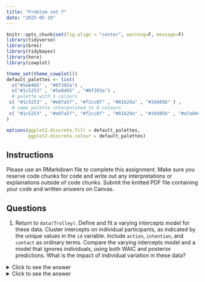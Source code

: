 ```yaml
---
title: "Problem set 7"
date: "2025-05-19"
---
```


```r
knitr::opts_chunk$set(fig.align = "center", warning=F, message=F)
library(tidyverse)
library(brms)
library(tidybayes)
library(here)
library(cowplot)

theme_set(theme_cowplot())
default_palettes <- list(
  c("#5e8485" , "#0f393a") ,
  c("#1c5253" , "#5e8485" , "#0f393a") , 
  # palette with 5 colours
 c( "#1c5253" , "#e07a5f", "#f2cc8f" , "#81b29a" , "#3d405b" ) ,
  # same palette interpolated to 8 colours
 c( "#1c5253" , "#e07a5f", "#f2cc8f" , "#81b29a" , "#3d405b" , "#a7a844" , "#69306d" ) 
)

options(ggplot2.discrete.fill = default_palettes, 
        ggplot2.discrete.colour = default_palettes)
```

## Instructions

Please use an RMarkdown file to complete this assignment. Make sure you reserve code chunks for code and write out any interpretations or explainations outside of code chunks. Submit the knitted PDF file containing your code and written answers on Canvas. 

## Questions

1. Return to `data(Trolley)`. Define and fit a varying intercepts model for these data. Cluster intercepts on individual participants, as indicated by the unique values in the `id` variable. Include `action`, `intention`, and `contact` as ordinary terms. Compare the varying intercepts model and a model that ignores individuals, using both WAIC and posterior predictions. What is the impact of individual variation in these data?

<details>
<summary>Click to see the answer</summary>

```r
# Load the data
data(Trolley, package="rethinking")
d <- Trolley
```

First, let's fit a model that ignores individual variation.

```r
m1 <- brm(
  data = d,
  family = cumulative,
  response ~ action + intention + contact,
  prior = c(
    prior(normal(0, 1), class = Intercept),
    prior(normal(0, 0.5), class = b)
  ),
  iter = 2000, warmup = 1000, chains = 4, cores = 4,
  seed = 1,
  file=here("files/models/hw7.1")
)
```

Now fit the varying intercepts model.

```r
m2 <- brm(
  data = Trolley,
  family = cumulative,
  response ~ action + intention + contact + (1 | id),
  prior = c(
    prior(normal(0, 1), class = Intercept),
    prior(normal(0, 0.5), class = b),
    prior(exponential(1), class = sd)
  ),
  iter = 2000, warmup = 1000, chains = 4, cores = 4,
  seed = 2,
  file=here("files/models/hw7.2")
)
```

We'll compare these models using WAIC:

```r
waic(m1, m2) %>% print(simplify=F)
```

The varying-intercepts model has better out-of-sample prediction (a very large `elpd_diff` compared to the `se_diff`), despite being a much more complex model (see `p_waic`).

Let's compare the coefficients:

```r
coef_m1 = gather_draws(m1, b_action, b_intention, b_contact) %>% 
  mutate(model= "m1")

coef_m2 = gather_draws(m2, b_action, b_intention, b_contact) %>% 
  mutate(model= "m2")

full_join(coef_m1, coef_m2) %>% 
  ggplot(aes( y=.variable, x=.value, fill=model)) +
  stat_halfeye() +
  geom_vline(aes(xintercept = 0), linetype="dashed")

```

Our coefficients are much larger in this second model. In other words, allowing for a varying-intercept has cleaned up some of the noise around these predictions, allowing us to see more clearly a structure. 

Now let's compare the posterior predictions.

```r

nd = distinct(d, action, intention, contact) 

pred_m1 = nd %>% add_predicted_draws(m1) %>% mutate(model = "pooled")
pred_m2 = nd %>% add_predicted_draws(m2, re_formula = NA) %>% mutate(model = "varying intercepts")

predicted = full_join(pred_m1, pred_m2) %>% 
  count(model, action, intention, contact, .prediction) %>% 
  with_groups(model, mutate, prob=n/sum(n))

obs = d %>% 
  count(action, intention, contact, response) %>% 
  mutate(prob=n/sum(n),
         model="observed",
         response=as.factor(response)) %>% 
  rename(.prediction=response)

predicted %>% 
  full_join(obs) %>% 
  mutate(
    action=ifelse(action==0, "no action", "action"),
    contact=ifelse(contact==0, "no contact", "contact"),
    intention=ifelse(intention==0, "no intention", "intention"),
  ) %>% 
  ggplot(aes(x=.prediction, y=prob, color=model)) +
  geom_point(aes(shape=model)) +
  geom_line(aes(group=model, linetype=model)) +
  scale_color_manual(values = c("#e07a5f", "#5e8485" , "#0f393a")) + 
  facet_wrap(intention~action+contact) +
  theme(legend.position = "top") +
  labs(x="response",y=NULL)
  

```

In general, the two models don't vary much in their predictions (note how small the probabilities are on the y-axis), nor is one of them consistently much closer to the observed data. It's not that the varying-intercepts model is going to better estimate the average response (which is what these plots are showing). Rather, it will better represent individual variability.

</details>

<details>
<summary>Click to see the answer</summary>

2. The `Trolley` data are also clustered by `story`, which indicates a unique narrative for each vignette. Define and fit a cross-classified varying intercepts model with both `id` and `story.` Use the same ordinary terms as in the previous problem. Compare this model to the previous models. What do you infer about the impact of different stories on responses?

```r
# Fit cross-classified model
m3 <- brm(
  data = Trolley,
  family = cumulative,
  response ~ action + intention + contact + (1 | id) + (1 | story),
  prior = c(
    prior(normal(0, 1), class = Intercept),
    prior(normal(0, 0.5), class = b),
    prior(exponential(1), class = sd)
  ),
  iter = 2000, warmup = 1000, chains = 4, cores = 4,
  seed = 3,
  file=here("files/models/hw7.3")
)
```

Compare all three models using WAIC

```r
waic(m1, m2, m3)
```

Get varying effects for stories

```r
story_effects <- m3 %>%
  spread_draws(r_story[story,]) %>%
  mean_qi()

# Plot story effects
story_effects %>%
  ggplot(aes(x = reorder(story, r_story), y = r_story)) +
  geom_pointrange(aes(ymin = .lower, ymax = .upper)) +
  coord_flip() +
  labs(x = "Story", y = "Varying effect") +
  theme_minimal()
```

The cross-classified model (m3) shows the best fit according to WAIC, indicating that both individual variation and story-specific effects are important. The story effects plot shows that different narratives have varying impacts on responses, with some stories eliciting more extreme responses than others. This suggests that the specific details of each trolley scenario influence how people respond, beyond just the action, intention, and contact variables.

The comparison between models shows that:
1. The basic model (m1) performs worst, as it ignores all clustering
2. The varying intercepts model (m2) improves fit by accounting for individual differences
3. The cross-classified model (m3) performs best by accounting for both individual differences and story-specific effects

This indicates that both individual variation and story-specific effects are important factors in understanding responses to trolley scenarios.

</details>
